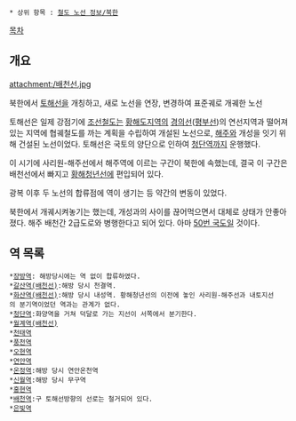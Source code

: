  * 상위 항목 : [[철도 노선 정보/북한]]

[[목차]]
== 개요 ==
attachment:/배천선.jpg

북한에서 [[토해선]]을 개칭하고, 새로 노선을 연장, 변경하여 표준궤로 개궤한 노선 

토해선은 일제 강점기에 [[조선철도]]는 [[황해도]]지역의 [[경의선]]([[평부선]])의 연선지역과 떨어져 있는 지역에 협궤철도를 까는 계획을 수립하여 개설된 노선으로, [[해주]]와 개성을 잇기 위해 건설된 노선이었다. 토해선은 국토의 양단으로 인하여 [[청단역]]까지 운행했다.

이 시기에 사리원-해주선에서 해주역에 이르는 구간이 북한에 속했는데, 결국 이 구간은 배천선에서 빠지고 [[황해청년선]]에 편입되어 있다. 

광복 이후 두 노선의 합류점에 역이 생기는 등 약간의 변동이 있었다. 

북한에서 개궤시켜놓기는 했는데, 개성과의 사이를 끊어먹으면서 대체로 상태가 안좋아졌다. 해주 배천간 2급도로와 병행한다고 되어 있다. 아마 [[50번 국도]]일 것이다. 

== 역 목록 ==
 *[[장방역]]: 해방당시에는 역 없이 합류하였다.
 *[[갈산역(배천선)]]:해방 당시 천결역.
 *[[화산역(배천선)]]:해방 당시 내성역. 황해청년선의 이전에 놓인 사리원-해주선과 내토지선의 분기역이었던 역과는 관계가 없다. 
 *[[청단역]]:화양역을 거쳐 덕달로 가는 지선이 서쪽에서 분기한다. 
 *[[월계역(배천선)]]
 *[[천태역]]
 *[[풍천역]]
 *[[오현역]]
 *[[연안역]]
 *[[온정역]]:해방 당시 연안온천역
 *[[신월역]]:해방 당시 무구역
 *[[홍현역]]
 *[[배천역]]:구 토해선방향의 선로는 철거되어 있다.
 *[[은빛역]]
